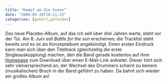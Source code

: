 ```yaml
---
title: "Kampf um die Sonne"
date: "2009-03-28T16:11:33"
categories: [gehört,gefunden]
---
```


Das neue Placebo-Album, auf das ich seit über drei Jahren warte, steht vor der Tür. Am 8. Juni soll *Battle for the sun* erscheinen; die Tracklist steht bereits und es ist als Konzeptalbum angekündigt. Einen ersten Eindruck kann man sich über den Titeltrack (gleichzeitig die erste Singleauskopplung) machen, den die Band gerade kostenlos auf ihrer [Homepage](http://www.placeboworld.co.uk/) zum Download über einen E-Mail-Link anbietet. Dieser hört sich sehr vielversprechend an; der Wechsel des Drummers scheint zu keinem (musikalischen) Bruch in der Band geführt zu haben. Da bahnt sich wieder ein großes Album an!
